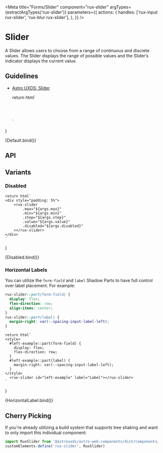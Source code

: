 
<Meta
    title="Forms/Slider"
    component="rux-slider"
    argTypes={extractArgTypes('rux-slider')}
    parameters={{
        actions: {
            handles: ['rux-input rux-slider', 'rux-blur rux-slider'],
        },
    }}
/>

# Slider

A Slider allows users to choose from a range of continuous and discrete values. The Slider displays the range of possible values and the Slider’s indicator displays the current value.

## Guidelines

-   [Astro UXDS: Slider](https://www.astrouxds.com/components/slider/)

    return html`
    <div style="padding: 5%">
        <rux-slider
        .max="${args.max}"
        .min="${args.min}"
        .step="${args.step}"
        .value="${args.value}"
        .disabled="${args.disabled}"
        ></rux-slider>
    </div>
    `
}

<Canvas>
    <Story
    name="Default"
    args={{
        max: 100,
        min: 0,
        value: 50,
        step: 1
    }}
    >
    {Default.bind()}
    </Story>
</Canvas>

## API
<ArgsTable of="rux-slider" />

## Variants

### Disabled

    return html`
    <div style="padding: 5%">
        <rux-slider
            .max="${args.max}"
            .min="${args.min}"
            .step="${args.step}"
            .value="${args.value}"
            .disabled="${args.disabled}"
        ></rux-slider>
    </div>
    `
}

<Canvas>
    <Story
        name="Disabled"
        args={{
            max: 100,
            min: 0,
            value: 50,
            disabled: true
        }}
    >
    {Disabled.bind()}
    </Story>
</Canvas>


### Horizontal Labels

You can utilize the `form-field` and `label` Shadow Parts to have full control over label placement. For example:
```css
rux-slider::part(form-field) {
  display: flex;
  flex-direction: row;
  align-items: center;
}
rux-slider::part(label) {
  margin-right: var(--spacing-input-label-left);
}
```

    return html`
    <style>
      #left-example::part(form-field) {
        display: flex;
        flex-direction: row;
      }
      #left-example::part(label) {
        margin-right: var(--spacing-input-label-left);
      }
    </style>
      <rux-slider id="left-example" label="Label"></rux-slider>
    `
}

<Canvas>
    <Story
      name="Horizontal Label"
    >
      {HorizontalLabel.bind()}
    </Story>
</Canvas>

## Cherry Picking

If you're already utilizing a build system that supports tree shaking and want to only import this individual component:

```js
import RuxSlider from '@astrouxds/astro-web-components/dist/components/rux-slider.js'
customElements.define('rux-slider', RuxSlider)
```
